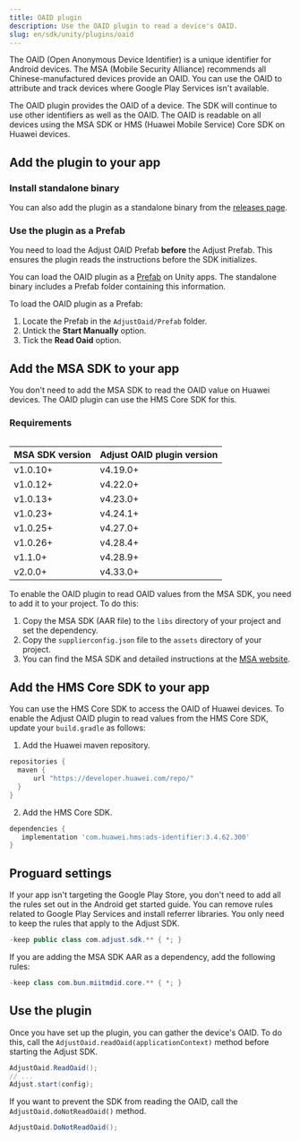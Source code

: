 ```yaml
---
title: OAID plugin
description: Use the OAID plugin to read a device's OAID.
slug: en/sdk/unity/plugins/oaid
---
```


The <Abbr>OAID (Open Anonymous Device Identifier)</Abbr> is a unique identifier for Android devices. The <Abbr>MSA (Mobile Security Alliance)</Abbr> recommends all Chinese-manufactured devices provide an OAID. You can use the OAID to attribute and track devices where Google Play Services isn't available.

The OAID plugin provides the OAID of a device. The SDK will continue to use other identifiers as well as the OAID. The OAID is readable on all devices using the MSA SDK or <Abbr>HMS (Huawei Mobile Service)</Abbr> Core SDK on Huawei devices.

## Add the plugin to your app

### Install standalone binary

You can also add the plugin as a standalone binary from the [releases page](https://github.com/adjust/android_sdk/releases).

### Use the plugin as a Prefab

<Callout type="note">

You need to load the Adjust OAID Prefab **before** the Adjust Prefab. This ensures the plugin reads the instructions before the SDK initializes.

</Callout>

You can load the OAID plugin as a [Prefab](https://docs.unity3d.com/Manual/Prefabs.html) on Unity apps. The standalone binary includes a Prefab folder containing this information.

To load the OAID plugin as a Prefab:

1. Locate the Prefab in the `AdjustOaid/Prefab` folder.
2. Untick the **Start Manually** option.
3. Tick the **Read Oaid** option.

## Add the MSA SDK to your app

<Callout type="note">

You don't need to add the MSA SDK to read the OAID value on Huawei devices. The OAID plugin can use the HMS Core SDK for this.

</Callout>

### Requirements

<Table>

| MSA SDK version | Adjust OAID plugin version |
| --------------- | -------------------------- |
| v1.0.10+        | v4.19.0+                   |
| v1.0.12+        | v4.22.0+                   |
| v1.0.13+        | v4.23.0+                   |
| v1.0.23+        | v4.24.1+                   |
| v1.0.25+        | v4.27.0+                   |
| v1.0.26+        | v4.28.4+                   |
| v1.1.0+         | v4.28.9+                   |
| v2.0.0+         | v4.33.0+                   |

</Table>

To enable the OAID plugin to read OAID values from the MSA SDK, you need to add it to your project. To do this:

1. Copy the MSA SDK (AAR file) to the `libs` directory of your project and set the dependency.
2. Copy the `supplierconfig.json` file to the `assets` directory of your project.
3. You can find the MSA SDK and detailed instructions at the [MSA website](http://www.msa-alliance.cn/col.jsp?id=120).

## Add the HMS Core SDK to your app

You can use the HMS Core SDK to access the OAID of Huawei devices. To enable the Adjust OAID plugin to read values from the HMS Core SDK, update your `build.gradle` as follows:

1. Add the Huawei maven repository.

```groovy title="build.gradle"
repositories {
  maven {
      url "https://developer.huawei.com/repo/"
  }
}
```

2. Add the HMS Core SDK.

```groovy title="build.gradle"
dependencies {
   implementation 'com.huawei.hms:ads-identifier:3.4.62.300'
}
```

## Proguard settings

If your app isn't targeting the Google Play Store, you don't need to add all the rules set out in the Android get started guide. You can remove rules related to Google Play Services and install referrer libraries. You only need to keep the rules that apply to the Adjust SDK.

```java title="proguard.pro"
-keep public class com.adjust.sdk.** { *; }
```

If you are adding the MSA SDK AAR as a dependency, add the following rules:

```java title="proguard.pro"
-keep class com.bun.miitmdid.core.** { *; }
```

## Use the plugin

Once you have set up the plugin, you can gather the device's OAID. To do this, call the `AdjustOaid.readOaid(applicationContext)` method before starting the Adjust SDK.

```c#
AdjustOaid.ReadOaid();
// ...
Adjust.start(config);
```

If you want to prevent the SDK from reading the OAID, call the `AdjustOaid.doNotReadOaid()` method.

```c#
AdjustOaid.DoNotReadOaid();
```
